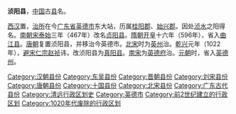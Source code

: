'''浈阳县'''，[[中国|中国]]古[[县|县]]名。

[[西汉|西汉]]置，[[治所|治所]]在今[[广东省|广东省]][[英德市|英德市]]东大站，历属[[桂阳郡|桂阳郡]]、[[始兴郡_(东吴)|始兴郡]]。因处[[浈水|浈水]]之阳得名。[[南朝宋|南朝宋]][[泰始_(刘宋)|泰始]]三年（467年）改名[[贞阳县|贞阳县]]。[[隋朝|隋朝]][[开皇|开皇]]十六年（596年），省入[[曲江县|曲江县]]。[[唐朝|唐朝]]复置浈阳县，并移治今英德市。[[北宋|北宋]]时为[[英州_(南汉)|英州]]治。[[乾兴|乾兴]]元年（1022年），[[避讳|避]][[宋仁宗|宋仁宗赵祯]]讳，改浈阳县为[[真阳县_(北宋)|真阳县]]。[[南宋|南宋]]为[[英德府|英德府]]治。[[元朝|元朝]]时，省入[[英德州|英德州]]。

{{广东行政区划小作品}}
{{DEFAULTSORT:Z}}
[[Category:汉朝县份|Category:汉朝县份]]
[[Category:东吴县份|Category:东吴县份]]
[[Category:晋朝县份|Category:晋朝县份]]
[[Category:刘宋县份|Category:刘宋县份]]
[[Category:唐朝县份|Category:唐朝县份]]
[[Category:十国县份|Category:十国县份]]
[[Category:北宋县份|Category:北宋县份]]
[[Category:广东古代县份|Category:广东古代县份]]
[[Category:清远行政区划史|Category:清远行政区划史]]
[[Category:英德市|Category:英德市]]
[[Category:前2世纪建立的行政区划|Category:前2世纪建立的行政区划]]
[[Category:1020年代废除的行政区划|Category:1020年代废除的行政区划]]
